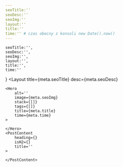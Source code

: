 ```yaml
---
seoTitle:''
seoDesc:''
seoImg:''
layout:''
title:''
time:'' # czas obecny z konsoli new Date().now()
---
```

    seoTitle:'',
    seoDesc:'',
    seoImg:'',
    layout:'',
    title:'',
    time:''
}
<Layout
    title={meta.seoTitle}
    desc={meta.seoDesc}
>
    <Hero
        alt=''
        image={meta.seoImg}
        stack={[]}
        tags={[]}
        title={meta.title}
        time={meta.time}
    >
    
    </Hero>
    <PostContent
        heading={}
        isH2={}
        title=''
    >

    </PostContent>

</Layout>